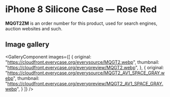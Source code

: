 
# iPhone 8 Silicone Case — Rose Red

<Callout type='info' emoji='👉🏻'>**MQGT2ZM** is an order number for this product, used for search engines, auction websites and such.</Callout>

## Image gallery

<GalleryComponent
    images={[
      {
        original: "https://cloudfront.everycase.org/everysource/MQGT2.webp",
        thumbnail: "https://cloudfront.everycase.org/everypreview/MQGT2.webp",
      },
      {
        original: "https://cloudfront.everycase.org/everysource/MQGT2_AV1_SPACE_GRAY.webp",
        thumbnail: "https://cloudfront.everycase.org/everypreview/MQGT2_AV1_SPACE_GRAY.webp",
      }
    ]}
  />
